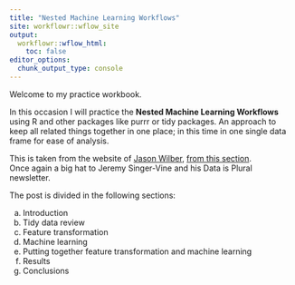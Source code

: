 ```yaml
---
title: "Nested Machine Learning Workflows"
site: workflowr::wflow_site
output:
  workflowr::wflow_html:
    toc: false
editor_options:
  chunk_output_type: console
---
```


Welcome to my practice workbook.

In this occasion I will practice the **Nested Machine Learning Workflows** using R
and  other packages like purrr or tidy packages.  An approach to keep all related things together in one place; in this
time in one single data frame for ease of analysis.

This is taken from the website of [Jason Wilber](https://www.jwilber.me), [from this section](https://www.jwilber.me/nest).  
Once again a big hat to Jeremy Singer-Vine and his Data is Plural newsletter.

The post is divided in the following sections:

  a. Introduction
  b. Tidy data review
  c. Feature transformation
  d. Machine learning
  e. Putting together feature transformation and machine learning
  f. Results
  g. Conclusions
